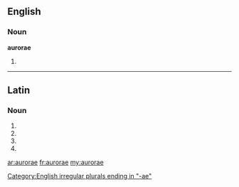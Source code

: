==English==

===Noun===
'''aurorae'''

# {{plural of|[[aurora]]}}

[[Category:English irregular plurals ending in "-ae"]]

----

==Latin==

===Noun===
{{la-noun-form|aurōrae}}

# {{inflection of|aurora|aurōra|nom|p|lang=la}}
# {{inflection of|aurora|aurōra|gen|s|lang=la}}
# {{inflection of|aurora|aurōra|dat|s|lang=la}}
# {{inflection of|aurora|aurōra|voc|p|lang=la}}

[[ar:aurorae]]
[[fr:aurorae]]
[[my:aurorae]]